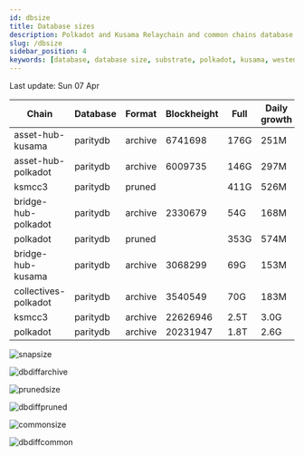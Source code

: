 ```yaml
---
id: dbsize
title: Database sizes
description: Polkadot and Kusama Relaychain and common chains database sizes
slug: /dbsize
sidebar_position: 4
keywords: [database, database size, substrate, polkadot, kusama, westend]
---
```



Last update: Sun 07 Apr

| Chain    | Database   | Format | Blockheight | Full         | Daily growth |
| ------------------------| ----------- | -------- | ------- | ---------- | ----- | 
| asset-hub-kusama | paritydb | archive | 6741698 | 176G | 251M |
| asset-hub-polkadot | paritydb | archive | 6009735 | 146G | 297M |
| ksmcc3 | paritydb | pruned |  | 411G | 526M |
| bridge-hub-polkadot | paritydb | archive | 2330679 | 54G | 168M |
| polkadot | paritydb | pruned |  | 353G | 574M |
| bridge-hub-kusama | paritydb | archive | 3068299 | 69G | 153M |
| collectives-polkadot | paritydb | archive | 3540549 | 70G | 183M |
| ksmcc3 | paritydb | archive | 22626946 | 2.5T | 3.0G |
| polkadot | paritydb | archive | 20231947 | 1.8T | 2.6G |

![snapsize](/img/archivesize.png)

![dbdiffarchive](/img/dbdiffrelay.png)

![prunedsize](/img/prunedsize.png)

![dbdiffpruned](/img/dbdiffpruned.png)

![commonsize](/img/commonsize.png)

![dbdiffcommon](/img/dbdiffcommon.png)
